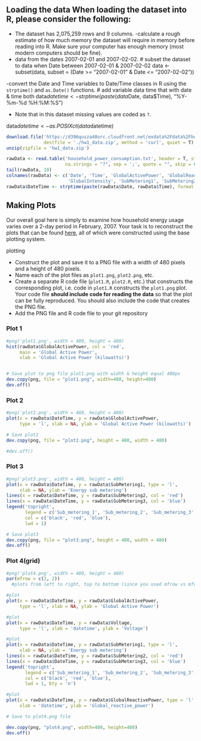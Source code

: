 

## Loading the data When loading the dataset into R, please consider the following:

  - The dataset has 2,075,259 rows and 9 columns. 
-calculate a rough estimate of how much memory the dataset will require in memory before reading into R. Make sure your computer has enough
memory (most modern computers should be fine).
  - data from the dates 2007-02-01 and 2007-02-02. 
# subset the dataset to data when Date between 2007-02-01 & 2007-02-02
data <- subset(data, subset = (Date >= "2007-02-01" & Date <= "2007-02-02"))


 -convert the Date and Time variables to Date/Time classes in R using the `strptime()` and `as.Date()`
functions.
# add variable data time that with date & time both
data$datetime <- strptime(paste(data$Date, data$Time), "%Y-%m-%d %H:%M:%S")

  - Note that in this dataset missing values are coded as `?`.

data$datetime <- as.POSIXct(data$datetime)

```r
download.file('https://d396qusza40orc.cloudfront.net/exdata%2Fdata%2Fhousehold_power_consumption.zip',
              destfile = './hw1_data.zip', method = 'curl', quiet = T)
unzip(zipfile = 'hw1_data.zip')
```

```r
rawData <- read.table('household_power_consumption.txt', header = T, stringsAsFactors = F,
                      na.strings = "?", sep = ';', quote = "", skip = 66636, nrows = 2880)
tail(rawData, 10)
colnames(rawData) <- c('Date', 'Time', 'GlobalActivePower', 'GlobalReactivePower', 'Voltage',
                       'GlobalIntensity', 'SubMetering1', 'SubMetering2', 'SubMetering3')
rawData$DateTime <- strptime(paste(rawData$Date, rawData$Time), format = '%d/%m/%Y %H:%M:%S')
```

## Making Plots

Our overall goal here is simply to examine how household energy usage varies over a 2-day period in February, 2007. Your task is to
reconstruct the plots that can be found [here](https://github.com/rdpeng/ExData_Plotting1), all of which were constructed using the base plotting system.

plotting

  - Construct the plot and save it to a PNG file with a width of 480 pixels and a height of 480 pixels.
  - Name each of the plot files as `plot1.png`, `plot2.png`, etc.
  - Create a separate R code file (`plot1.R`, `plot2.R`, etc.) that constructs the corresponding plot, i.e. code in `plot1.R` constructs
the `plot1.png` plot. Your code file **should include code for reading the data** so that the plot can be fully reproduced. You should also
include the code that creates the PNG file.
  - Add the PNG file and R code file to your git repository

### Plot 1
```r
#png('plot1.png', width = 480, height = 480)
hist(rawData$GlobalActivePower, col = 'red',
     main = 'Global Active Power',
     xlab = 'Global Active Power (kilowatts)')


# Save plot to png file plot1.png with width & height equal 480px
dev.copy(png, file = "plot1.png", width=480, height=480)
dev.off()
```

### Plot 2
```r
#png('plot2.png', width = 480, height = 480)
plot(x = rawData$DateTime, y = rawData$GlobalActivePower, 
     type = 'l', xlab = NA, ylab = 'Global Active Power (kilowatts)')

# Save plot2
dev.copy(png, file = "plot2.png", height = 480, width = 480)

#dev.off()
```

### Plot 3
```r
#png('plot3.png', width = 480, height = 480)
plot(x = rawData$DateTime, y = rawData$SubMetering1, type = 'l',
     xlab = NA, ylab = 'Energy sub metering')
lines(x = rawData$DateTime, y = rawData$SubMetering2, col = 'red')
lines(x = rawData$DateTime, y = rawData$SubMetering3, col = 'blue')
legend('topright', 
       legend = c('Sub_metering_1', 'Sub_metering_2', 'Sub_metering_3'),
       col = c('black', 'red', 'blue'),
       lwd = 1)

# Save plot3
dev.copy(png, file = "plot3.png", height = 480, width = 480)
dev.off()
```

### Plot 4(grid)
```r
#png('plot4.png', width = 480, height = 480)
par(mfrow = c(2, 2)) 
  #plots from left to right, top to bottom (since you used mfrow vs mfcol)

#plot 
plot(x = rawData$DateTime, y = rawData$GlobalActivePower, 
     type = 'l', xlab = NA, ylab = 'Global Active Power')

#plot 
plot(x = rawData$DateTime, y = rawData$Voltage, 
     type = 'l', xlab = 'datetime', ylab = 'Voltage')

#plot
plot(x = rawData$DateTime, y = rawData$SubMetering1, type = 'l',
     xlab = NA, ylab = 'Energy sub metering')
lines(x = rawData$DateTime, y = rawData$SubMetering2, col = 'red')
lines(x = rawData$DateTime, y = rawData$SubMetering3, col = 'blue')
legend('topright', 
       legend = c('Sub_metering_1', 'Sub_metering_2', 'Sub_metering_3'),
       col = c('black', 'red', 'blue'),
       lwd = 1, bty = 'n')

#plot 
plot(x = rawData$DateTime, y = rawData$GlobalReactivePower, type = 'l',
     xlab = 'datetime', ylab = 'Global_reactive_power')

# Save to plot4.png file

dev.copy(png, "plot4.png", width=480, height=480)
dev.off()
```
